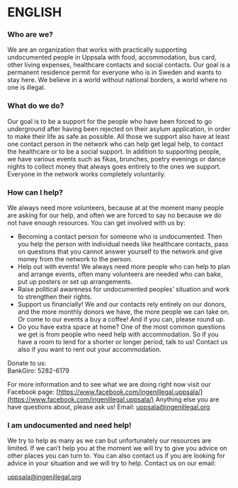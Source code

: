 # ENGLISH

### Who are we?

We are an organization that works with practically supporting undocumented people in Uppsala with food, accommodation, bus card, other living expenses, healthcare contacts and social contacts. Our goal is a permanent residence permit for everyone who is in Sweden and wants to stay here. We believe in a world without national borders, a world where no one is illegal.

### What do we do?

Our goal is to be a support for the people who have been forced to go underground after having been rejected on their asylum application, in order to make their life as safe as possible. All those we support also have at least one contact person in the network who can help get legal help, to contact the healthcare or to be a social support. In addition to supporting people, we have various events such as fikas, brunches, poetry evenings or dance nights to collect money that always goes entirely to the ones we support. Everyone in the network works completely voluntarily.

### How can I help?

We always need more volunteers, because at at the moment many people are asking for our help, and often we are forced to say no because we do not have enough resources.
You can get involved with us by:

- Becoming a contact person for someone who is undocumented. Then you help the person with individual needs like healthcare contacts, pass on questions that you cannot answer yourself to the network and give money from the network to the person.
- Help out with events! We always need more people who can help to plan and arrange events, often many volunteers are needed who can bake, put up posters or set up arrangements.
- Raise political awareness for undocumented peoples’ situation and work to strengthen their rights.
- Support us financially! We and our contacts rely entirely on our donors, and the more monthly donors we have, the more people we can take on. Or come to our events a buy a coffee! And if you can, please round up.
- Do you have extra space at home? One of the most common questions we get is from people who need help with accommodation. So if you have a room to lend for a shorter or longer period, talk to us! Contact us also if you want to rent out your accommodation.

Donate to us:\
BankGiro: 5282-6179

For more information and to see what we are doing right now visit our Facebook page: [https://www.facebook.com/ingenillegal.uppsala/](https://www.facebook.com/ingenillegal.uppsala/)
Anything else you are have questions about, please ask us!
Email: [uppsala@ingenillegal.org](mailto:uppsala@ingenillegal.org)

### I am undocumented and need help!

We try to help as many as we can but unfortunately our resources are limited. If we can’t help you at the moment we will try to give you advice on other places you can turn to. You can also contact us if you are looking for advice in your situation and we will try to help.
Contact us on our email:

[uppsala@ingenillegal.org](uppsala@ingenillegal.org)
